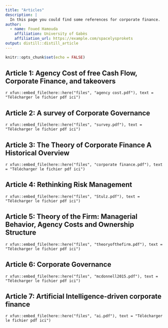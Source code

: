 ```yaml
---
title: "Articles"
description: |
  In this page you could find some references for corporate finance.
author:
  - name: Foued Hamouda 
    affiliation: University of Gabès
    affiliation_url: https://example.com/spacelysprokets
output: distill::distill_article
---
```

<!-- <style type="text/css"> -->

<!-- h1 { /* Header 2 */ -->
<!--     font-size: 15px; -->
<!--     color: DarkBlue; -->
<!--     font-weight: bold; -->
<!-- } -->

<!-- </style> -->

```r
knitr::opts_chunk$set(echo = FALSE)
```

## Article 1: Agency Cost of free Cash Flow, Corporate Finance, and takeovers

<div class="contributor_org">

`r xfun::embed_file(here::here("files", "agency cost.pdf"), text = "Télécharger le fichier pdf ici")`
</div>


## Article 2: A survey of Corporate Governance

<div class="contributor_org">

`r xfun::embed_file(here::here("files", "survey.pdf"), text = "Télécharger le fichier pdf ici")`
</div>

## Article 3: The Theory of Corporate Finance A Historical Overview

<div class="contributor_org">

`r xfun::embed_file(here::here("files", "corporate finance.pdf"), text = "Télécharger le fichier pdf ici")`
</div>


## Article 4: Rethinking Risk Management

<div class="contributor_org">

`r xfun::embed_file(here::here("files", "Stulz.pdf"), text = "Télécharger le fichier pdf ici")`
</div>

## Article 5: Theory of the Firm: Managerial Behavior, Agency Costs and Ownership Structure

<div class="contributor_org">

`r xfun::embed_file(here::here("files", "theoryofthefirm.pdf"), text = "Télécharger le fichier pdf ici")`
</div>

## Article 6: Corporate Governance

<div class="contributor_org">

`r xfun::embed_file(here::here("files", "mcdonnell2015.pdf"), text = "Télécharger le fichier pdf ici")`
</div>

## Article 7: Artificial Intelligence-driven corporate finance

<div class="contributor_org">

`r xfun::embed_file(here::here("files", "ai.pdf"), text = "Télécharger le fichier pdf ici")`
</div>




